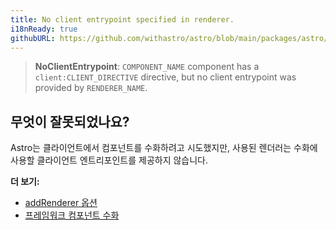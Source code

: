 ```yaml
---
title: No client entrypoint specified in renderer.
i18nReady: true
githubURL: https://github.com/withastro/astro/blob/main/packages/astro/src/core/errors/errors-data.ts
---
```


> **NoClientEntrypoint**: `COMPONENT_NAME` component has a `client:CLIENT_DIRECTIVE` directive, but no client entrypoint was provided by `RENDERER_NAME`.

## 무엇이 잘못되었나요?

Astro는 클라이언트에서 컴포넌트를 수화하려고 시도했지만, 사용된 렌더러는 수화에 사용할 클라이언트 엔트리포인트를 제공하지 않습니다.

**더 보기:**

-  [addRenderer 옵션](/ko/reference/integrations-reference/#addrenderer-옵션)
-  [프레임워크 컴포넌트 수화](/ko/guides/framework-components/#인터랙티브-컴포넌트-하이드레이션)